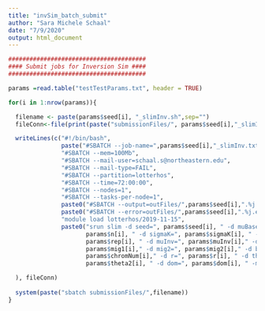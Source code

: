 ```yaml
---
title: "invSim_batch_submit"
author: "Sara Michele Schaal"
date: "7/9/2020"
output: html_document
---
```


```r
#######################################
#### Submit jobs for Inversion Sim ####
#######################################

params =read.table("testTestParams.txt", header = TRUE)

for(i in 1:nrow(params)){

  filename <- paste(params$seed[i], "_slimInv.sh",sep="")
  fileConn<-file(print(paste("submissionFiles/", params$seed[i],"_slimInv.sh",sep="")))

  writeLines(c("#!/bin/bash",
               paste("#SBATCH --job-name=",params$seed[i],"_slimInv.txt",sep=""),
               "#SBATCH --mem=100Mb",
               "#SBATCH --mail-user=schaal.s@northeastern.edu",
               "#SBATCH --mail-type=FAIL",
               "#SBATCH --partition=lotterhos",
               "#SBATCH --time=72:00:00",
               "#SBATCH --nodes=1",
               "#SBATCH --tasks-per-node=1",
               paste0("#SBATCH --output=outFiles/",params$seed[i],".%j.out"),
               paste0("#SBATCH --error=outFiles/",params$seed[i],".%j.err"),
               "module load lotterhos/2019-11-15",
               paste0("srun slim -d seed=", params$seed[i], " -d muBase=", params$muBase[i], " -d n=",
                      params$n[i], " -d sigmaK=", params$sigmaK[i], " -d alpha=", params$alpha[i], " -d rep=",
                      params$rep[i], " -d muInv=", params$muInv[i]," -d enVar=", params$enVar[i], " -d mig1=",
                      params$mig1[i]," -d mig2=", params$mig2[i]," -d burnin=", params$burnin[i], " -d chromNum=",
                      params$chromNum[i]," -d r=", params$r[i], " -d theta1=", params$theta1[i], " -d theta2=", 
                      params$theta2[i], " -d dom=", params$dom[i], " -m -t InversionModel.slim")

  ), fileConn)
  
  system(paste("sbatch submissionFiles/",filename))
}

```